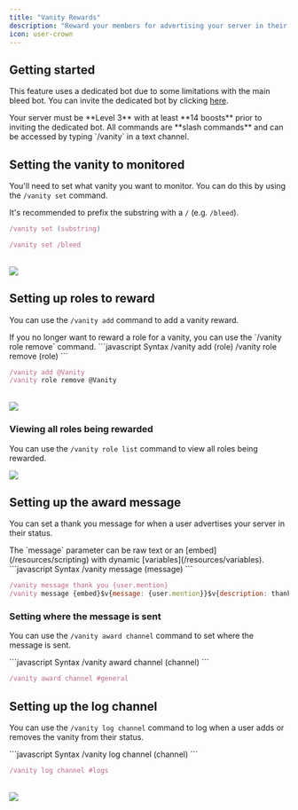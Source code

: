 ```yaml
---
title: "Vanity Rewards"
description: "Reward your members for advertising your server in their status."
icon: user-crown
---
```


## Getting started

This feature uses a dedicated bot due to some limitations with the main bleed bot. You can invite the dedicated bot by clicking [here](https://discord.com/oauth2/authorize?client_id=996638412675227668&permissions=8&scope=bot%20applications.commands).

<Warning>
  Your server must be **Level 3** with at least **14 boosts** prior to inviting
  the dedicated bot.
</Warning>
<Info>
  All commands are **slash commands** and can be accessed by typing `/vanity` in
  a text channel.
</Info>

## Setting the vanity to monitored

You'll need to set what vanity you want to monitor. You can do this by using the `/vanity set` command.

<Tip>It's recommended to prefix the substring with a `/` (e.g. `/bleed`).</Tip>
<CodeGroup>
```javascript Syntax
/vanity set (substring)
```

```javascript Example
/vanity set /bleed
```

</CodeGroup>
<br />
<Frame>
    <img src="/images/configuration/roles/vanity/set-substring.png" />
</Frame>

## Setting up roles to reward

You can use the `/vanity add` command to add a vanity reward.

<Info>
  If you no longer want to reward a role for a vanity, you can use the `/vanity
  role remove` command.
</Info>
<CodeGroup>
```javascript Syntax
/vanity add (role)
/vanity role remove (role)
```

```javascript Example
/vanity add @Vanity
/vanity role remove @Vanity
```

</CodeGroup>
<br />
<Frame>
    <img src="/images/configuration/roles/vanity/setting-roles.png" />
</Frame>

### Viewing all roles being rewarded

You can use the `/vanity role list` command to view all roles being rewarded.

<Frame>
  <img src="/images/configuration/roles/vanity/role-list.png" />
</Frame>

## Setting up the award message

You can set a thank you message for when a user advertises your server in their status.

<Tip>
  The `message` parameter can be raw text or an [embed](/resources/scripting)
  with dynamic [variables](/resources/variables).
</Tip>

<CodeGroup>
```javascript Syntax
/vanity message (message)
```

```javascript Example
/vanity message thank you {user.mention}
/vanity message {embed}$v{message: {user.mention}}$v{description: thank you for advertising our server!}
```

</CodeGroup>

### Setting where the message is sent

You can use the `/vanity award channel` command to set where the message is sent.

<CodeGroup>
```javascript Syntax
/vanity award channel (channel)
```

```javascript Example
/vanity award channel #general
```

</CodeGroup>

## Setting up the log channel

You can use the `/vanity log channel` command to log when a user adds or removes the vanity from their status.

<CodeGroup>
```javascript Syntax
/vanity log channel (channel)
```

```javascript Example
/vanity log channel #logs
```

</CodeGroup>
<br />
<Frame>
    <img src="/images/configuration/roles/vanity/log-example.png" />
</Frame>
